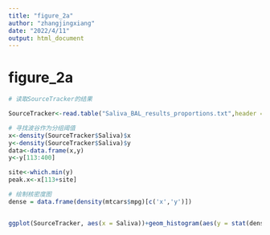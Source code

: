 ```yaml
---
title: "figure_2a"
author: "zhangjingxiang"
date: "2022/4/11"
output: html_document
---
```




# figure_2a
```r
# 读取SourceTracker的结果

SourceTracker<-read.table("Saliva_BAL_results_proportions.txt",header = TRUE,row.names = 1)

# 寻找波谷作为分组阈值
x<-density(SourceTracker$Saliva)$x
y<-density(SourceTracker$Saliva)$y
data<-data.frame(x,y)
y<-y[113:400]

site<-which.min(y)
peak.x<-x[113+site]

# 绘制核密度图
dense = data.frame(density(mtcars$mpg)[c('x','y')])


ggplot(SourceTracker, aes(x = Saliva))+geom_histogram(aes(y = stat(density)), color = "black", fill = "gray",bins = 10)+geom_density(fill = "lightgray",alpha = 0.5)+theme_classic()+geom_vline(aes(xintercept = 0.4256845), linetype = "dashed")+geom_area(data = subset(dense,x >= 0 & x < 0.4256845), aes(x, y, fill = "LST"), alpha=.4)+geom_area(data = subset(dense,x >= 0.425684 & x < 1), aes(x, y, fill = "OLT"), alpha=.4)+scale_fill_manual("CT", breaks = c("LST", "OLT"),values = c("OLT"="#F8766D", "LST"="#00BFC4"))
```